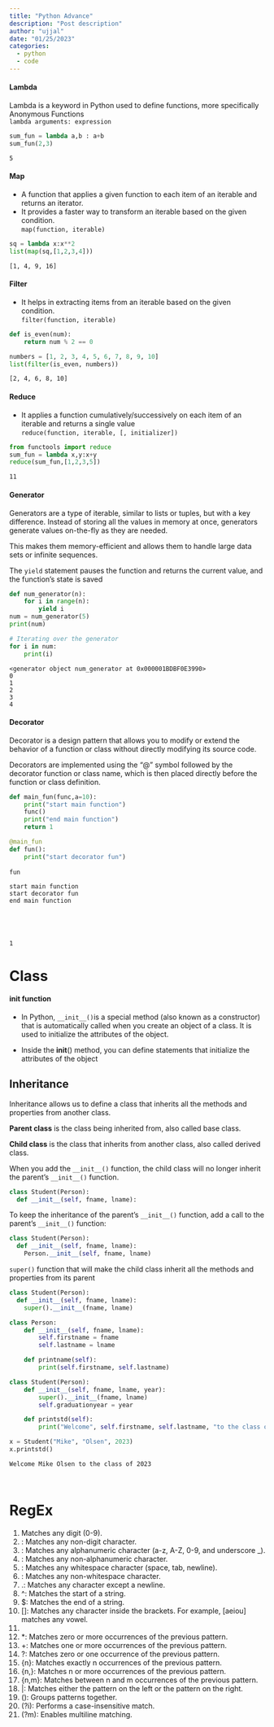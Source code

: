 ```yaml
---
title: "Python Advance"
description: "Post description"
author: "ujjal"
date: "01/25/2023"
categories:
  - python
  - code
---
```


#### Lambda
Lambda is a keyword in Python used to define functions, more specifically Anonymous Functions<br>
`lambda arguments: expression`


```python
sum_fun = lambda a,b : a+b
sum_fun(2,3)
```




    5



#### Map
- A function that applies a given function to each item of an iterable and returns an iterator.
- It provides a faster way to transform an iterable based on the given condition.<br>
`map(function, iterable)`


```python
sq = lambda x:x**2
list(map(sq,[1,2,3,4]))
```




    [1, 4, 9, 16]



#### Filter
- It helps in extracting items from an iterable based on the given condition.<br>
`filter(function, iterable)`


```python
def is_even(num):
    return num % 2 == 0

numbers = [1, 2, 3, 4, 5, 6, 7, 8, 9, 10]
list(filter(is_even, numbers))
```




    [2, 4, 6, 8, 10]



#### Reduce
- It applies a function cumulatively/successively on each item of an iterable and returns a single value<br>
`reduce(function, iterable, [, initializer])`


```python
from functools import reduce
sum_fun = lambda x,y:x+y
reduce(sum_fun,[1,2,3,5])
```




    11



#### Generator
Generators are a type of iterable, similar to lists or tuples, but with a key difference. Instead of storing all the values in memory at once, generators generate values on-the-fly as they are needed.

This makes them memory-efficient and allows them to handle large data sets or infinite sequences.

The `yield` statement pauses the function and returns the current value, and the function's state is saved


```python
def num_generator(n):
    for i in range(n):
        yield i
num = num_generator(5)
print(num)

# Iterating over the generator
for i in num:
    print(i)
```

    <generator object num_generator at 0x000001BDBF0E3990>
    0
    1
    2
    3
    4
    

#### Decorator
Decorator is a design pattern that allows you to modify or extend the behavior of a function or class without directly modifying its source code.

Decorators are implemented using the "@" symbol followed by the decorator function or class name, which is then placed directly before the function or class definition.


```python
def main_fun(func,a=10):
    print("start main function")
    func()
    print("end main function")
    return 1

@main_fun
def fun():
    print("start decorator fun")
    
fun
```

    start main function
    start decorator fun
    end main function
    




    1



# Class

#### init function
- In Python, `__init__() `is a special method (also known as a constructor) that is automatically called when you create an object of a class. It is used to initialize the attributes of the object.

- Inside the __init__() method, you can define statements that initialize the attributes of the object

## Inheritance

Inheritance allows us to define a class that inherits all the methods and properties from another class.

**Parent class** is the class being inherited from, also called base class.

**Child class** is the class that inherits from another class, also called derived class.

When you add the `__init__()` function, the child class will no longer inherit the parent's `__init__()` function.

```python
class Student(Person):
  def __init__(self, fname, lname):
```

To keep the inheritance of the parent's `__init__()` function, add a call to the parent's `__init__()` function:

```python
class Student(Person):
  def __init__(self, fname, lname):
    Person.__init__(self, fname, lname)
```

`super()` function that will make the child class inherit all the methods and properties from its parent

```python
class Student(Person):
  def __init__(self, fname, lname):
    super().__init__(fname, lname)
```


```python
class Person:
    def __init__(self, fname, lname):
        self.firstname = fname
        self.lastname = lname

    def printname(self):
        print(self.firstname, self.lastname)

class Student(Person):
    def __init__(self, fname, lname, year):
        super().__init__(fname, lname)
        self.graduationyear = year

    def printstd(self):
        print("Welcome", self.firstname, self.lastname, "to the class of", self.graduationyear)

x = Student("Mike", "Olsen", 2023)
x.printstd()
```

    Welcome Mike Olsen to the class of 2023
    


```python

```


```python

```

# RegEx

1. \d: Matches any digit (0-9).
2. \D: Matches any non-digit character.
3. \w: Matches any alphanumeric character (a-z, A-Z, 0-9, and underscore _).
4. \W: Matches any non-alphanumeric character.
5. \s: Matches any whitespace character (space, tab, newline).
6. \S: Matches any non-whitespace character.
7. .: Matches any character except a newline.
8. ^: Matches the start of a string.
9. $: Matches the end of a string.
10. []: Matches any character inside the brackets. For example, [aeiou] matches any vowel.
11. [^]: Matches any character not inside the brackets. For example, [^aeiou] matches any consonant.
12. *: Matches zero or more occurrences of the previous pattern.
13. +: Matches one or more occurrences of the previous pattern.
14. ?: Matches zero or one occurrence of the previous pattern.
15. {n}: Matches exactly n occurrences of the previous pattern.
16. {n,}: Matches n or more occurrences of the previous pattern.
17. {n,m}: Matches between n and m occurrences of the previous pattern.
18. |: Matches either the pattern on the left or the pattern on the right.
19. (): Groups patterns together.
20. (?i): Performs a case-insensitive match.
21. (?m): Enables multiline matching.


```python

```
